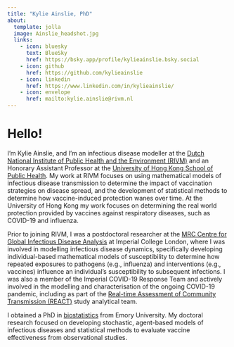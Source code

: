 ```yaml
---
title: "Kylie Ainslie, PhD"
about:
  template: jolla
  image: Ainslie_headshot.jpg
  links:
    - icon: bluesky
      text: BlueSky
      href: https://bsky.app/profile/kylieainslie.bsky.social
    - icon: github
      href: https://github.com/kylieainslie
    - icon: linkedin
      href: https://www.linkedin.com/in/kylieainslie/
    - icon: envelope
      href: mailto:kylie.ainslie@rivm.nl
---
```


# Hello!

I'm Kylie Ainslie, and I'm an infectious disease modeller at the [Dutch National Institute of Public Health and the Environment (RIVM)](https://www.rivm.nl/en) and an Honorary Assistant Professor at the [University of Hong Kong School of Public Health](https://sph.hku.hk/). My work at RIVM focuses on using mathematical models of infectious disease transmission to determine the impact of vaccination strategies on disease spread, and the development of statistical methods to determine how vaccine-induced protection wanes over time. At the University of Hong Kong my work focuses on determining the real world protection provided by vaccines against respiratory diseases, such as COVID-19 and influenza.

Prior to joining RIVM, I was a postdoctoral researcher at the [MRC Centre for Global Infectious Disease Analysis](https://www.imperial.ac.uk/mrc-global-infectious-disease-analysis/) at Imperial College London, where I was involved in modelling infectious disease dynamics, specifically developing individual-based mathematical models of susceptibility to determine how repeated exposures to pathogens (e.g., influenza) and interventions (e.g., vaccines) influence an individual's susceptibility to subsequent infections. I was also a member of the Imperial COVID-19 Response Team and actively involved in the modelling and characterisation of the ongoing COVID-19 pandemic, including as part of the [Real-time Assessment of Community Transmission (REACT)](https://www.imperial.ac.uk/medicine/research-and-impact/groups/react-study/) study analytical team.

I obtained a PhD in [biostatistics](https://sph.emory.edu/departments/bios/index.html) from Emory University. My doctoral research focused on developing stochastic, agent-based models of infectious diseases and statistical methods to evaluate vaccine effectiveness from observational studies.
